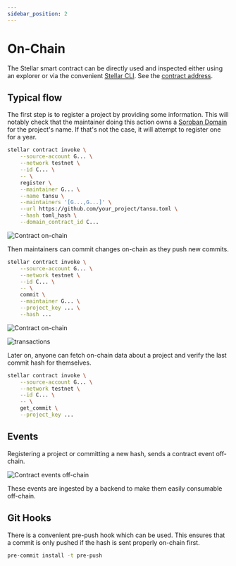 ```yaml
---
sidebar_position: 2
---
```


# On-Chain

The Stellar smart contract can be directly used and inspected either using an explorer or via the convenient [Stellar CLI](https://github.com/stellar/stellar-cli). See the [contract address](./dapps_and_contracts.mdx).

## Typical flow

The first step is to register a project by providing some information. This will notably check that the maintainer doing this action owns a [Soroban Domain](https://sorobandomains.org/) for the project's name. If that's not the case, it will attempt to register one for a year.

```bash
stellar contract invoke \
	--source-account G... \
	--network testnet \
	--id C... \
	-- \
	register \
	--maintainer G... \
	--name tansu \
	--maintainers '[G...,G...]' \
	--url https://github.com/your_project/tansu.toml \
	--hash toml_hash \
	--domain_contract_id C...
```

![Contract on-chain](/assets/contract.png)

Then maintainers can commit changes on-chain as they push new commits.

```bash
stellar contract invoke \
    --source-account G... \
    --network testnet \
    --id C... \
    -- \
    commit \
    --maintainer G... \
    --project_key ... \
    --hash ...
```

![Contract on-chain](/assets/storage.png)

![transactions](/assets/transactions.png)

Later on, anyone can fetch on-chain data about a project and verify the last commit hash for themselves.

```bash
stellar contract invoke \
    --source-account G... \
    --network testnet \
    --id C... \
    -- \
    get_commit \
    --project_key ...
```

## Events

Registering a project or committing a new hash, sends a contract event off-chain.

![Contract events off-chain](/assets/events.png)

These events are ingested by a backend to make them easily consumable off-chain.

## Git Hooks

There is a convenient pre-push hook which can be used. This ensures that a
commit is only pushed if the hash is sent properly on-chain first.

```bash
pre-commit install -t pre-push
```
